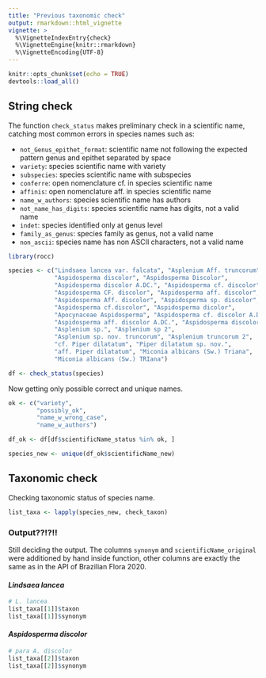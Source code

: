 ```yaml
---
title: "Previous taxonomic check"
output: rmarkdown::html_vignette
vignette: >
  %\VignetteIndexEntry{check}
  %\VignetteEngine{knitr::rmarkdown}
  %\VignetteEncoding{UTF-8}
---
```


```r
knitr::opts_chunk$set(echo = TRUE)
devtools::load_all()
```

## String check

The function `check_status` makes preliminary check in a scientific name, catching most common errors in species names such as:

- `not_Genus_epithet_format`: scientific name not following the expected pattern genus and epithet separated by space
- `variety`: species scientific name with variety
- `subspecies`: species scientific name with subspecies
- `conferre`: open nomenclature cf. in species scientific name
- `affinis`: open nomenclature aff. in species scientific name
- `name_w_authors`: species scientific name has authors
- `not_name_has_digits`: species scientific name has digits, not a valid name
- `indet`: species identified only at genus level
- `family_as_genus`: species family as genus, not a valid name
- `non_ascii`: species name has non ASCII characters, not a valid name

```r
library(rocc)
```


```r
species <- c("Lindsaea lancea var. falcata", "Asplenium Aff. truncorum", 
             "Aspidosperma discolor", "Aspidosperma Discolor", 
             "Aspidosperma discolor A.DC.", "Aspidosperma cf. discolor", 
             "Aspidosperma CF. discolor", "Aspidosperma aff. discolor",
             "Aspidosperma Aff. discolor", "Aspidosperma sp. discolor", 
             "Aspidosperma cf.discolor", "Aspidosperma dicolor", 
             "Apocynaceae Aspidosperma", "Aspidosperma cf. discolor A.DC.", 
             "Aspidosperma aff. discolor A.DC.", "Aspidosperma discolor A. & DC.", 
             "Asplenium sp.", "Asplenium sp 2", 
             "Asplenium sp. nov. truncorum", "Asplenium truncorum 2", 
             "cf. Piper dilatatum", "Piper dilatatum sp. nov.", 
             "aff. Piper dilatatum", "Miconia albicans (Sw.) Triana", 
             "Miconia albicans (Sw.) TRIana")

df <- check_status(species)
```

Now getting only possible correct and unique names. 

```r
ok <- c("variety", 
        "possibly_ok", 
        "name_w_wrong_case",
        "name_w_authors")

df_ok <- df[df$scientificName_status %in% ok, ]

species_new <- unique(df_ok$scientificName_new)
```

## Taxonomic check

Checking taxonomic status of species name. 

```r
list_taxa <- lapply(species_new, check_taxon)
```

### Output??!?!!

Still deciding the output. The columns `synonym` and `scientificName_original` were additioned by hand inside function, other columns are exactly the same as in the API of Brazilian Flora 2020. 

#### *Lindsaea lancea*

```r
# L. lancea
list_taxa[[1]]$taxon
list_taxa[[1]]$synonym

```

#### *Aspidosperma discolor*

```r
# para A. discolor
list_taxa[[2]]$taxon
list_taxa[[2]]$synonym
```

